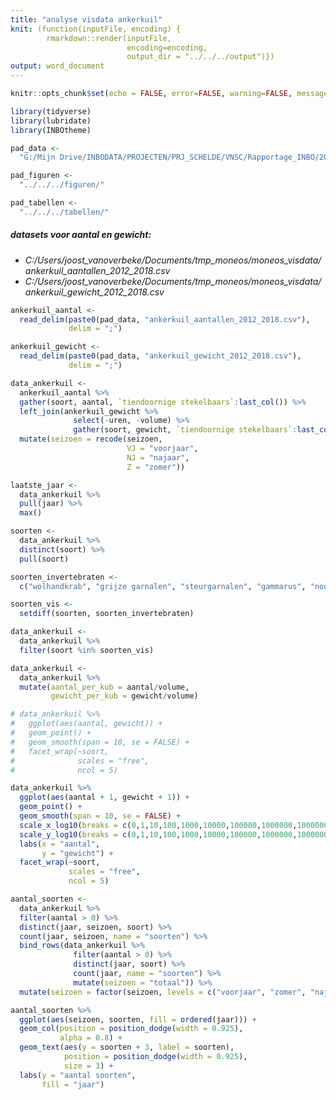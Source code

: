 ```yaml
---
title: "analyse visdata ankerkuil"
knit: (function(inputFile, encoding) { 
        rmarkdown::render(inputFile,
                          encoding=encoding, 
                          output_dir = "../../../output")})
output: word_document
---
```



```r

knitr::opts_chunk$set(echo = FALSE, error=FALSE, warning=FALSE, message=FALSE, cache=FALSE)

```


```r

library(tidyverse)
library(lubridate)
library(INBOtheme)

```


```r

pad_data <- 
  "G:/Mijn Drive/INBODATA/PROJECTEN/PRJ_SCHELDE/VNSC/Rapportage_INBO/2020/data/090_vissen/"

pad_figuren <-
  "../../../figuren/"

pad_tabellen <-
  "../../../tabellen/"

```


##### datasets voor aantal en gewicht:

  - _C:/Users/joost_vanoverbeke/Documents/tmp_moneos/moneos_visdata/ankerkuil_aantallen_2012_2018.csv_
  - _C:/Users/joost_vanoverbeke/Documents/tmp_moneos/moneos_visdata/ankerkuil_gewicht_2012_2018.csv_

```r

ankerkuil_aantal <- 
  read_delim(paste0(pad_data, "ankerkuil_aantallen_2012_2018.csv"),
             delim = ";")

ankerkuil_gewicht <- 
  read_delim(paste0(pad_data, "ankerkuil_gewicht_2012_2018.csv"),
             delim = ";")

data_ankerkuil <- 
  ankerkuil_aantal %>% 
  gather(soort, aantal, `tiendoornige stekelbaars`:last_col()) %>% 
  left_join(ankerkuil_gewicht %>% 
              select(-uren, -volume) %>% 
              gather(soort, gewicht, `tiendoornige stekelbaars`:last_col())) %>% 
  mutate(seizoen = recode(seizoen,
                          VJ = "voorjaar",
                          NJ = "najaar",
                          Z = "zomer"))

laatste_jaar <-
  data_ankerkuil %>% 
  pull(jaar) %>% 
  max()

```


```r

soorten <- 
  data_ankerkuil %>% 
  distinct(soort) %>% 
  pull(soort)

soorten_invertebraten <-
  c("wolhandkrab", "grijze garnalen", "steurgarnalen", "gammarus", "noordzeekrab", "japanse steurgarnaal", "penseelkrab")

soorten_vis <-
  setdiff(soorten, soorten_invertebraten)

data_ankerkuil <- 
  data_ankerkuil %>% 
  filter(soort %in% soorten_vis)

```


```r

data_ankerkuil <- 
  data_ankerkuil %>% 
  mutate(aantal_per_kub = aantal/volume,
         gewicht_per_kub = gewicht/volume)

```


```r

# data_ankerkuil %>%
#   ggplot(aes(aantal, gewicht)) +
#   geom_point() +
#   geom_smooth(span = 10, se = FALSE) +
#   facet_wrap(~soort,
#              scales = "free",
#              ncol = 5)

data_ankerkuil %>% 
  ggplot(aes(aantal + 1, gewicht + 1)) +
  geom_point() +
  geom_smooth(span = 10, se = FALSE) +
  scale_x_log10(breaks = c(0,1,10,100,1000,10000,100000,1000000,10000000) + 1, labels = function(x) x-1) +
  scale_y_log10(breaks = c(0,1,10,100,1000,10000,100000,1000000,10000000) + 1, labels = function(x) x-1) +
  labs(x = "aantal",
       y = "gewicht") +
  facet_wrap(~soort, 
             scales = "free",
             ncol = 5)

```


```r

aantal_soorten <- 
  data_ankerkuil %>% 
  filter(aantal > 0) %>% 
  distinct(jaar, seizoen, soort) %>% 
  count(jaar, seizoen, name = "soorten") %>% 
  bind_rows(data_ankerkuil %>% 
              filter(aantal > 0) %>% 
              distinct(jaar, soort) %>% 
              count(jaar, name = "soorten") %>% 
              mutate(seizoen = "totaal")) %>% 
  mutate(seizoen = factor(seizoen, levels = c("voorjaar", "zomer", "najaar", "totaal")))

aantal_soorten %>% 
  ggplot(aes(seizoen, soorten, fill = ordered(jaar))) +
  geom_col(position = position_dodge(width = 0.925), 
           alpha = 0.8) +
  geom_text(aes(y = soorten + 3, label = soorten), 
            position = position_dodge(width = 0.925),
            size = 3) +
  labs(y = "aantal soorten",
       fill = "jaar")

```


